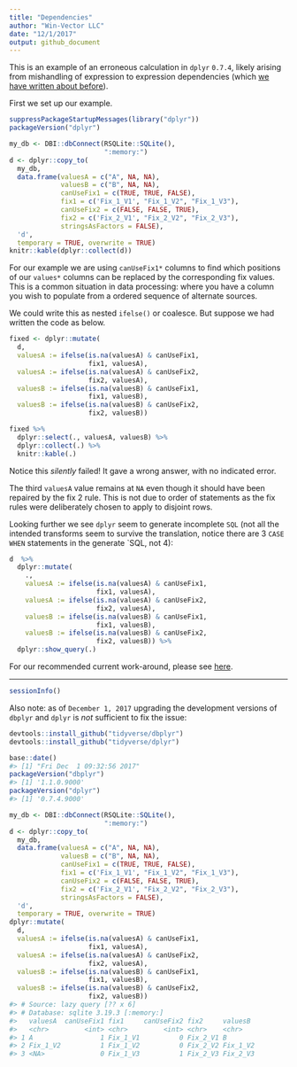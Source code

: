 ```yaml
---
title: "Dependencies"
author: "Win-Vector LLC"
date: "12/1/2017"
output: github_document
---
```


This is an example of an erroneous calculation in `dplyr` `0.7.4`, likely
arising from mishandling of expression to expression dependencies (which [we have written about
before](http://www.win-vector.com/blog/2017/09/my-advice-on-dplyrmutate/)).

First we set up our example.

```r
suppressPackageStartupMessages(library("dplyr"))
packageVersion("dplyr")

my_db <- DBI::dbConnect(RSQLite::SQLite(),
                        ":memory:")
d <- dplyr::copy_to(
  my_db, 
  data.frame(valuesA = c("A", NA, NA),
             valuesB = c("B", NA, NA),
             canUseFix1 = c(TRUE, TRUE, FALSE),
             fix1 = c('Fix_1_V1', "Fix_1_V2", "Fix_1_V3"),
             canUseFix2 = c(FALSE, FALSE, TRUE),
             fix2 = c('Fix_2_V1', "Fix_2_V2", "Fix_2_V3"),
             stringsAsFactors = FALSE),
  'd', 
  temporary = TRUE, overwrite = TRUE)
knitr::kable(dplyr::collect(d))
```

For our example we are using `canUseFix1*` columns to find which positions
of our `values*` columns can be replaced by the corresponding fix values.
This is a common situation in data processing: where you have a column you
wish to populate from a ordered sequence of alternate sources.

We could write this as nested `ifelse()` or coalesce. But suppose 
we had written the code as below.

```r
fixed <- dplyr::mutate(
  d,
  valuesA := ifelse(is.na(valuesA) & canUseFix1, 
                    fix1, valuesA),
  valuesA := ifelse(is.na(valuesA) & canUseFix2, 
                    fix2, valuesA),
  valuesB := ifelse(is.na(valuesB) & canUseFix1, 
                    fix1, valuesB),
  valuesB := ifelse(is.na(valuesB) & canUseFix2, 
                    fix2, valuesB))

fixed %>%
  dplyr::select(., valuesA, valuesB) %>%
  dplyr::collect(.) %>%
  knitr::kable(.)
```

Notice this *silently* failed! It gave a wrong answer, with no indicated error.

The third `valuesA` value remains at `NA` even though it should 
have been repaired by the fix 2 rule.  This is not due to order of statements as
the fix rules were deliberately chosen to apply to disjoint rows.

Looking further we see `dplyr` seem to generate incomplete `SQL` (not all the 
intended transforms seem to survive the translation, notice there are 3 `CASE WHEN`
statements in the generate `SQL, not 4):

```r
d  %>%
  dplyr::mutate(
    .,
    valuesA := ifelse(is.na(valuesA) & canUseFix1, 
                      fix1, valuesA),
    valuesA := ifelse(is.na(valuesA) & canUseFix2, 
                      fix2, valuesA),
    valuesB := ifelse(is.na(valuesB) & canUseFix1, 
                      fix1, valuesB),
    valuesB := ifelse(is.na(valuesB) & canUseFix2, 
                      fix2, valuesB)) %>%
  dplyr::show_query(.)
```

For our recommended current work-around, please see [here](http://winvector.github.io/FluidData/DplyrDependencies.html).

---------------


```r
sessionInfo()
```

Also note: as of `December 1, 2017` upgrading the development versions
of `dbplyr` and `dplyr` is *not* sufficient to fix the issue:

```r
devtools::install_github("tidyverse/dbplyr")
devtools::install_github("tidyverse/dplyr")

base::date()
#> [1] "Fri Dec  1 09:32:56 2017"
packageVersion("dbplyr")
#> [1] '1.1.0.9000'
packageVersion("dplyr")
#> [1] '0.7.4.9000'

my_db <- DBI::dbConnect(RSQLite::SQLite(),
                        ":memory:")
d <- dplyr::copy_to(
  my_db, 
  data.frame(valuesA = c("A", NA, NA),
             valuesB = c("B", NA, NA),
             canUseFix1 = c(TRUE, TRUE, FALSE),
             fix1 = c('Fix_1_V1', "Fix_1_V2", "Fix_1_V3"),
             canUseFix2 = c(FALSE, FALSE, TRUE),
             fix2 = c('Fix_2_V1', "Fix_2_V2", "Fix_2_V3"),
             stringsAsFactors = FALSE),
  'd', 
  temporary = TRUE, overwrite = TRUE)
dplyr::mutate(
  d,
  valuesA := ifelse(is.na(valuesA) & canUseFix1, 
                    fix1, valuesA),
  valuesA := ifelse(is.na(valuesA) & canUseFix2, 
                    fix2, valuesA),
  valuesB := ifelse(is.na(valuesB) & canUseFix1, 
                    fix1, valuesB),
  valuesB := ifelse(is.na(valuesB) & canUseFix2, 
                    fix2, valuesB))
#> # Source: lazy query [?? x 6]
#> # Database: sqlite 3.19.3 [:memory:]
#>   valuesA  canUseFix1 fix1     canUseFix2 fix2     valuesB 
#>   <chr>         <int> <chr>         <int> <chr>    <chr>   
#> 1 A                 1 Fix_1_V1          0 Fix_2_V1 B       
#> 2 Fix_1_V2          1 Fix_1_V2          0 Fix_2_V2 Fix_1_V2
#> 3 <NA>              0 Fix_1_V3          1 Fix_2_V3 Fix_2_V3
```




